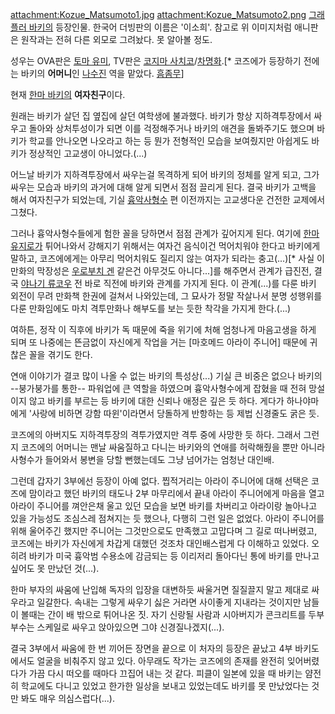 attachment:Kozue_Matsumoto1.jpg
attachment:Kozue_Matsumoto2.png
[[그래플러 바키]]의 등장인물. 한국어 더빙판의 이름은 '이소희'. 참고로 위 이미지처럼 애니판은 원작과는 전혀 다른 외모로 그려놨다. 못 알아볼 정도.

성우는 OVA판은 [[토마 유미]], TV판은 [[코지마 사치코]]/[[차명화]].[* 코즈에가 등장하기 전에는 바키의 '''어머니'''인 [[아케자와 에미|나수진]] 역을 맡았다. [[흠좀무]]]

현재 [[한마 바키]]의 '''여자친구'''이다.

원래는 바키가 살던 집 옆집에 살던 여학생에 불과했다. 바키가 항상 지하격투장에서 싸우고 돌아와 상처투성이가 되면 이를 걱정해주거나 바키의 애견을 돌봐주기도 했으며 바키가 학교를 안나오면 나오라고 하는 등 뭔가 전형적인 모습을 보여줬지만 아쉽게도 바키가 정상적인 고교생이 아니었다.(...)

어느날 바키가 지하격투장에서 싸우는걸 목격하게 되어 바키의 정체를 알게 되고, 그가 싸우는 모습과 바키의 과거에 대해 알게 되면서 점점 끌리게 된다. 결국 바키가 고백을 해서 여자친구가 되었는데, 기실 [[흉악사형수]] 편 이전까지는 고교생다운 건전한 교제에서 그쳤다.

그러나 흉악사형수들에게 험한 꼴을 당하면서 점점 관계가 깊어지게 된다. 여기에 [[한마 유지로]]가 튀어나와서 강해지기 위해서는 여자건 음식이건 먹어치워야 한다고 바키에게 말하고, 코즈에에게는 아무리 먹어치워도 질리지 않는 여자가 되라는 충고(...)[* 사실 이 만화의 막장성은 [[우로부치 겐]] 같은건 아무것도 아니다...]를 해주면서 관계가 급진전, 결국 [[야나기 류코우]] 전 바로 직전에 바키와 관계를 가지게 된다. 이 관계(...)를 다룬 바키 외전이 무려 만화책 한권에 걸쳐서 나와있는데, 그 묘사가 정말 작살나서 분명 성행위를 다룬 만화임에도 마치 격투만화나 해부도를 보는 듯한 착각을 가지게 한다.(...)

여하튼, 정작 이 직후에 바키가 독 때문에 죽을 위기에 처해 엄청나게 마음고생을 하게 되며 또 나중에는 뜬금없이 자신에게 작업을 거는 [마호메드 아라이 주니어] 때문에 귀찮은 꼴을 겪기도 한다.

연애 이야기가 결코 많이 나올 수 없는 바키의 특성상(...) 기실 큰 비중은 없으나 바키의 --붕가붕가를 통한-- 파워업에 큰 역할을 하였으며 흉악사형수에게 잡혔을 때 전혀 망설이지 않고 바키를 부르는 등 바키에 대한 신뢰나 애정은 깊은 듯 하다. 게다가 하나야마에게 '사랑에 비하면 강함 따윈'이라면서 당돌하게 반항하는 등 제법 신경줄도 굵은 듯.

코즈에의 아버지도 지하격투장의 격투가였지만 격투 중에 사망한 듯 하다. 그래서 그런지 코즈에의 어머니는 맨날 싸움질하고 다니는 바키와의 연애를 허락해줬을 뿐만 아니라 사형수가 들어와서 봉변을 당할 뻔했는데도 그냥 넘어가는 엄청난 대인배.

그런데 갑자기 3부에선 등장이 아예 없다. 찝적거리는 아라이 주니어에 대해 선택은 코즈에 맘이라고 했던 바키의 태도나 2부 마무리에서 끝내 아라이 주니어에게 마음을 열고 아라이 주니어를 껴안은채 울고 있던 모습을 보면 바키를 차버리고 아라이랑 놀아나고 있을 가능성도 조심스레 점쳐지는 듯 했으나, 다행히 그런 일은 없었다. 아라이 주니어를 위해 울어주긴 했지만 주니어는 그것만으로도 만족했고 고맙다며 그 길로 떠나버렸고, 코즈에는 바키가 자신에게 차갑게 대했던 것조차 대인배스럽게 다 이해하고 있었다. 오히려 바키가 미국 흉악범 수용소에 감금되는 등 이리저리 돌아다닌 통에 바키를 만나고 싶어도 못 만났던 것(...).

한마 부자의 싸움에 난입해 독자의 입장을 대변하듯 싸울거면 질질끌지 말고 제대로 싸우라고 일갈한다. 속내는 그렇게 싸우기 싫은 거라면 사이좋게 지내라는 것이지만 남들이 볼때는 간이 배 밖으로 튀어나온 짓. 자기 신랑될 사람과 시아버지가 콘크리트를 두부 부수는 스케일로 싸우고 앉아있으면 그야 신경질나겠지(...).

결국 3부에서 싸움에 한 번 끼어든 장면을 끝으로 이 처자의 등장은 끝났고 4부 바키도에서도 얼굴을 비춰주지 않고 있다. 아무래도 작가는 코즈에의 존재를 완전히 잊어버렸다가 가끔 다시 떠오를 때마다 끄집어 내는 것 같다. 피클이 일본에 있을 때 바키는 얌전히 학교에도 다니고 있었고 한가한 일상을 보내고 있었는데도 바키를 못 만났었다는 것만 봐도 매우 의심스럽다(...).
